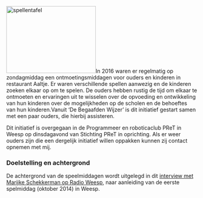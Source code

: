<p class="post-title entry-title"><a href="http://debegaafdenwijzer.nl/wp-content/uploads/2013/03/spellentafel.jpg"><img class=" wp-image-154 alignleft" src="http://debegaafdenwijzer.nl/wp-content/uploads/2013/03/spellentafel-300x225.jpg" alt="spellentafel" width="236" height="177" /></a>In 2016 waren er regelmatig op zondagmiddag een ontmoetingsmiddagen voor ouders en kinderen in restaurant Aaltje. Er waren verschillende spellen aanwezig en de kinderen zoeken elkaar op om te spelen. De ouders hebben rustig de tijd om elkaar te ontmoeten en ervaringen uit te wisselen over de opvoeding en ontwikkeling van hun kinderen over de mogelijkheden op de scholen en de behoeftes van hun kinderen.Vanuit 'De Begaafden Wijzer' is dit initiatief gestart samen met een paar ouders, die hierbij assisteren.</p>
<p class="post-title entry-title">Dit initiatief is overgegaan in de Programmeer en roboticaclub PReT in Weesp op dinsdagavond van Stichting PReT in oprichting. Als er weer ouders zijn die een dergelijk initiatief willen oppakken kunnen zij contact opnemen met mij.</p>

<div class="post-header"></div>
<h3 class="post-title entry-title"></h3>
<h3 class="post-title entry-title">Doelstelling en achtergrond</h3>
<div class="post-header">De achtergrond van de speelmiddagen wordt uitgelegd in dit <a href="http://hb0294.blogspot.nl/2014/10/radio-weesp-marijke-schekkerman-over-de.html" rel="nofollow">interview met Marijke Schekkerman op Radio Weesp</a>, naar aanleiding van de eerste spelmiddag (oktober 2014) in Weesp.</div>
<div class="post-body entry-content"></div>
